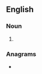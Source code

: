 ==English==

===Noun===
{{head|en|noun plural form}}

# {{plural of|iwan|lang=en}}

===Anagrams===
* {{anagrams|en|a=ainsw|Sawin|Swain|Wains|inaws|saw in|swain|wains}}